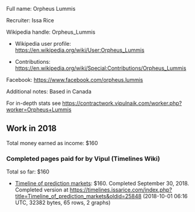 Full name: Orpheus Lummis

Recruiter: Issa Rice

Wikipedia handle: Orpheus_Lummis

* Wikipedia user profile: https://en.wikipedia.org/wiki/User:Orpheus_Lummis

* Contributions: https://en.wikipedia.org/wiki/Special:Contributions/Orpheus_Lummis

Facebook: https://www.facebook.com/orpheus.lummis

Additional notes: Based in Canada

For in-depth stats see https://contractwork.vipulnaik.com/worker.php?worker=Orpheus+Lummis

== Work in 2018 ==

Total money earned as income: $160

=== Completed pages paid for by Vipul (Timelines Wiki) ===

Total so far: $160

* [https://timelines.issarice.com/wiki/Timeline_of_prediction_markets Timeline of prediction markets]: $160. Completed September 30, 2018. Completed version at https://timelines.issarice.com/index.php?title=Timeline_of_prediction_markets&oldid=25848 (2018-10-01 06:16 UTC, 32382 bytes, 65 rows, 2 graphs)
